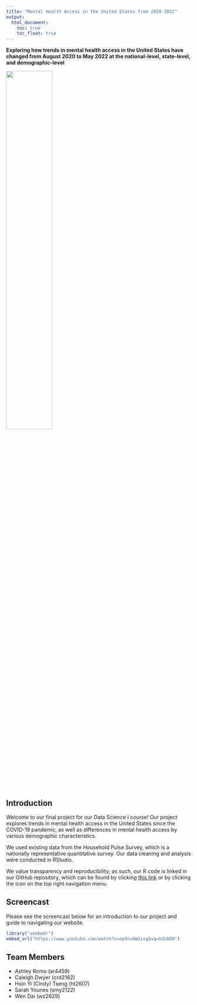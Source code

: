 ```yaml
---
title: "Mental Health Access in the United States from 2020-2022"
output: 
  html_document:
    toc: true
    toc_float: true
---
```


**Exploring how trends in mental health access in the United States have changed from August 2020 to May 2022 at the national-level, state-level, and demographic-level**

<img src="images/mental_health_intro.jpeg" style="width:50%">

## Introduction

Welcome to our final project for our Data Science I course! Our project explores trends in mental health access in the United States since the COVID-19 pandemic, as well as differences in mental health access by various demographic characteristics.

We used existing data from the Household Pulse Survey, which is a nationally representative quantitative survey. Our data cleaning and analysis were conducted in RStudio.

We value transparency and reproducibility; as such, our R code is linked in our GitHub repository, which can be found by clicking [this link](https://github.com/romoashley/p8105_final_mental_health) or by clicking the icon on the top right navigation menu.

## Screencast

Please see the screencast below for an introduction to our project and guide to navigating our website.

```r
library("vembedr")
embed_url("https://www.youtube.com/watch?v=epYnxbW2ixg&vq=hd2060")
```

## Team Members

* Ashley Romo (ar4459)
* Caleigh Dwyer (crd2162)
* Hsin Yi (Cindy) Tseng (ht2607)
* Sarah Younes (smy2122)
* Wen Dai (wz2629)